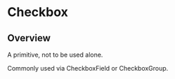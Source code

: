 
<Meta of={CheckboxStories} />

# Checkbox

<ResourceLinks
  sourceCode="https://github.com/cultureamp/kaizen-design-system/tree/main/packages/components/src/Checkbox/Checkbox"
  className="!mb-8"
/>


<Installation
  installCommand="pnpm add @kaizen/components"
  importStatement='import { Checkbox } from "@kaizen/components"'
/>

## Overview

A primitive, not to be used alone.

Commonly used via <LinkTo pageId="components-checkbox-controls-checkboxfield">CheckboxField</LinkTo> or <LinkTo pageId="components-checkbox-controls-checkboxgroup">CheckboxGroup</LinkTo>.


<Canvas of={CheckboxStories.Playground} />
<Controls of={CheckboxStories.Playground} />
